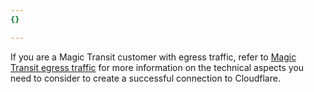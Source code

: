 ```yaml
---
{}

---
```


If you are a Magic Transit customer with egress traffic, refer to [Magic Transit egress traffic](/magic-transit/reference/egress/) for more information on the technical aspects you need to consider to create a successful connection to Cloudflare.
